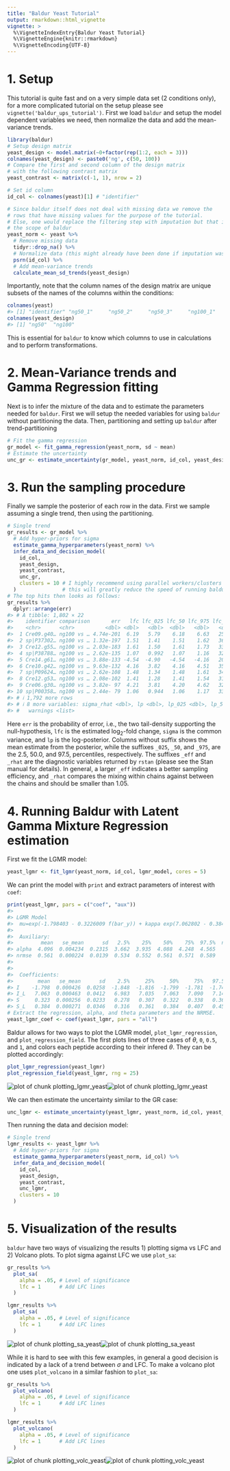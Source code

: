 ```yaml
---
title: "Baldur Yeast Tutorial"
output: rmarkdown::html_vignette
vignette: >
  %\VignetteIndexEntry{Baldur Yeast Tutorial}
  %\VignetteEngine{knitr::rmarkdown}
  %\VignetteEncoding{UTF-8}
---
```



# 1. Setup
This tutorial is quite fast and on a very simple data set (2 conditions only), for a more complicated tutorial on the setup please see `vignette('baldur_ups_tutorial')`.
First we load `baldur` and setup the model dependent variables we need, then normalize the data and add the mean-variance trends.

```r
library(baldur)
# Setup design matrix
yeast_design <- model.matrix(~0+factor(rep(1:2, each = 3)))
colnames(yeast_design) <- paste0('ng', c(50, 100))
# Compare the first and second column of the design matrix
# with the following contrast matrix
yeast_contrast <- matrix(c(-1, 1), nrow = 2)

# Set id column
id_col <- colnames(yeast)[1] # "identifier"

# Since baldur itself does not deal with missing data we remove the
# rows that have missing values for the purpose of the tutorial.
# Else, one would replace the filtering step with imputation but that is outside
# the scope of baldur
yeast_norm <- yeast %>%
  # Remove missing data
  tidyr::drop_na() %>%
  # Normalize data (this might already have been done if imputation was performed)
  psrn(id_col) %>%
  # Add mean-variance trends
  calculate_mean_sd_trends(yeast_design)
```
Importantly, note that the column names of the design matrix are unique subsets of the names of the columns within the conditions:

```r
colnames(yeast)
#> [1] "identifier" "ng50_1"     "ng50_2"     "ng50_3"     "ng100_1"    "ng100_2"    "ng100_3"
colnames(yeast_design)
#> [1] "ng50"  "ng100"
```
This is essential for `baldur` to know which columns to use in calculations and to perform transformations.

# 2. Mean-Variance trends and Gamma Regression fitting
Next is to infer the mixture of the data and to estimate the parameters needed for `baldur`.
First we will setup the needed variables for using `baldur` without partitioning the data.
Then, partitioning and setting up `baldur` after trend-partitioning

```r
# Fit the gamma regression
gr_model <- fit_gamma_regression(yeast_norm, sd ~ mean)
# Estimate the uncertainty
unc_gr <- estimate_uncertainty(gr_model, yeast_norm, id_col, yeast_design)
```

# 3. Run the sampling procedure
Finally we sample the posterior of each row in the data.
First we sample assuming a single trend, then using the partitioning.

```r
# Single trend
gr_results <- gr_model %>%
  # Add hyper-priors for sigma
  estimate_gamma_hyperparameters(yeast_norm) %>%
  infer_data_and_decision_model(
    id_col,
    yeast_design,
    yeast_contrast,
    unc_gr,
    clusters = 10 # I highly recommend using parallel workers/clusters
  )               # this will greatly reduce the speed of running baldur
# The top hits then looks as follows:
gr_results %>%
  dplyr::arrange(err)
#> # A tibble: 1,802 × 22
#>    identifier comparison       err   lfc lfc_025 lfc_50 lfc_975 lfc_eff lfc_rhat  sigma sigma_025 sigma_50 sigma_975 sigma_eff
#>    <chr>      <chr>          <dbl> <dbl>   <dbl>  <dbl>   <dbl>   <dbl>    <dbl>  <dbl>     <dbl>    <dbl>     <dbl>     <dbl>
#>  1 Cre09.g40… ng100 vs … 4.74e-201  6.19   5.79    6.18    6.63   2557.    0.999 0.154     0.0819   0.139     0.315       960.
#>  2 sp|P37302… ng100 vs … 1.32e-197  1.51   1.41    1.51    1.62   3634.    1.00  0.0556    0.0306   0.0510    0.108      1300.
#>  3 Cre12.g55… ng100 vs … 2.03e-183  1.61   1.50    1.61    1.73   3370.    1.00  0.0601    0.0326   0.0549    0.117      1320.
#>  4 sp|P38788… ng100 vs … 2.62e-135  1.07   0.992   1.07    1.16   3215.    1.00  0.0439    0.0235   0.0398    0.0876      998.
#>  5 Cre14.g61… ng100 vs … 3.88e-133 -4.54  -4.90   -4.54   -4.16   2030.    1.00  0.176     0.0937   0.162     0.345      1352.
#>  6 Cre10.g42… ng100 vs … 9.63e-132  4.16   3.82    4.16    4.51   3568.    1.00  0.182     0.102    0.170     0.341      1608.
#>  7 sp|P09624… ng100 vs … 2.62e-108  1.48   1.34    1.48    1.61   3449.    1.00  0.0709    0.0394   0.0651    0.136      1382.
#>  8 Cre12.g53… ng100 vs … 2.08e-102  1.41   1.28    1.41    1.54   3175.    1.00  0.0703    0.0386   0.0647    0.133      1115.
#>  9 Cre06.g30… ng100 vs … 3.82e- 97  4.21   3.81    4.20    4.62   3210.    1.00  0.184     0.0987   0.168     0.370      1213.
#> 10 sp|P00358… ng100 vs … 2.44e- 79  1.06   0.944   1.06    1.17   3338.    1.00  0.0638    0.0344   0.0584    0.127      1263.
#> # ℹ 1,792 more rows
#> # ℹ 8 more variables: sigma_rhat <dbl>, lp <dbl>, lp_025 <dbl>, lp_50 <dbl>, lp_975 <dbl>, lp_eff <dbl>, lp_rhat <dbl>,
#> #   warnings <list>
```
Here `err` is the probability of error, i.e., the two tail-density supporting the null-hypothesis, `lfc` is the estimated log$_2$-fold change, `sigma` is the common variance, and `lp` is the log-posterior.
Columns without suffix shows the mean estimate from the posterior, while the suffixes `_025`, `_50`, and `_975`, are the 2.5, 50.0, and 97.5, percentiles, respectively.
The suffixes `_eff` and `_rhat` are the diagnostic variables returned by `rstan` (please see the Stan manual for details).
In general, a larger `_eff` indicates a better sampling efficiency, and `_rhat` compares the mixing within chains against between the chains and should be smaller than 1.05.

# 4. Running Baldur with Latent Gamma Mixture Regression estimation
First we fit the LGMR model:

```r
yeast_lgmr <- fit_lgmr(yeast_norm, id_col, lgmr_model, cores = 5)
```

We can print the model with `print` and extract parameters of interest with `coef`:

```r
print(yeast_lgmr, pars = c("coef", "aux"))
#> 
#> LGMR Model
#> 	mu=exp(-1.798403 - 0.3226009 f(bar_y)) + kappa exp(7.062802 - 0.3842484 f(bar_y))
#> 
#>  Auxiliary:
#>         mean   se_mean      sd   2.5%    25%    50%    75%  97.5%  n_eff  Rhat
#> alpha  4.096  0.004234  0.2315  3.662  3.935  4.088  4.248  4.565   2990     1
#> nrmse  0.561  0.000224  0.0139  0.534  0.552  0.561  0.571  0.589   3833     1
#> 
#> 
#>  Coefficients:
#>        mean   se_mean      sd    2.5%     25%     50%     75%   97.5%  n_eff  Rhat
#> I    -1.798  0.000426  0.0258  -1.848  -1.816  -1.799  -1.781  -1.747   3658     1
#> I_L   7.063  0.000463  0.0412   6.983   7.035   7.063   7.090   7.145   7918     1
#> S     0.323  0.000256  0.0233   0.278   0.307   0.322   0.338   0.369   8289     1
#> S_L   0.384  0.000271  0.0346   0.316   0.361   0.384   0.407   0.452  16282     1
# Extract the regression, alpha, and theta parameters and the NRMSE.
yeast_lgmr_coef <- coef(yeast_lgmr, pars = "all")
```
Baldur allows for two ways to plot the LGMR model, `plot_lgmr_regression`, and `plot_regression_field`.
The first plots lines of three cases of $\theta$, `0`, `0.5`, and `1`, and colors each peptide according to their infered $\theta$.
They can be plotted accordingly:

```r
plot_lgmr_regression(yeast_lgmr)
plot_regression_field(yeast_lgmr, rng = 25)
```

![plot of chunk plotting_lgmr_yeast](plotting_lgmr_yeast-1.png)![plot of chunk plotting_lgmr_yeast](plotting_lgmr_yeast-2.png)

We can then estimate the uncertainty similar to the GR case:

```r
unc_lgmr <- estimate_uncertainty(yeast_lgmr, yeast_norm, id_col, yeast_design)
```

Then running the data and decision model:

```r
# Single trend
lgmr_results <- yeast_lgmr %>%
  # Add hyper-priors for sigma
  estimate_gamma_hyperparameters(yeast_norm, id_col) %>%
  infer_data_and_decision_model(
    id_col,
    yeast_design,
    yeast_contrast,
    unc_lgmr,
    clusters = 10
  )
```

# 5. Visualization of the results
`baldur` have two ways of visualizing the results 1) plotting sigma vs LFC and 2) Volcano plots.
To plot sigma against LFC we use `plot_sa`:

```r
gr_results %>%
  plot_sa(
    alpha = .05, # Level of significance
    lfc = 1      # Add LFC lines
  )

lgmr_results %>%
  plot_sa(
    alpha = .05, # Level of significance
    lfc = 1      # Add LFC lines
  )
```

![plot of chunk plotting_sa_yeast](plotting_sa_yeast-1.png)![plot of chunk plotting_sa_yeast](plotting_sa_yeast-2.png)

While it is hard to see with this few examples, in general a good decision is indicated by a lack of a trend between $\sigma$ and LFC.
To make a volcano plot one uses `plot_volcano` in a similar fashion to `plot_sa`:

```r
gr_results %>%
  plot_volcano(
    alpha = .05, # Level of significance
    lfc = 1      # Add LFC lines
  )

lgmr_results %>%
  plot_volcano(
    alpha = .05, # Level of significance
    lfc = 1      # Add LFC lines
  )
```

![plot of chunk plotting_volc_yeast](plotting_volc_yeast-1.png)![plot of chunk plotting_volc_yeast](plotting_volc_yeast-2.png)
